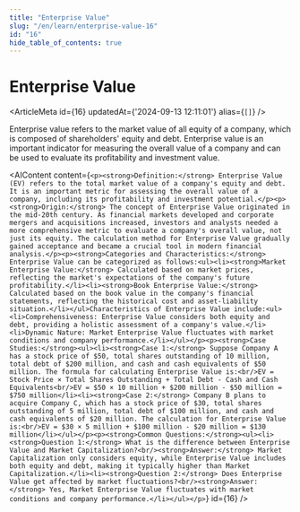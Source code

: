 ```yaml
---
title: "Enterprise Value"
slug: "/en/learn/enterprise-value-16"
id: "16"
hide_table_of_contents: true
---
```



# Enterprise Value

<ArticleMeta id={16} updatedAt={'2024-09-13 12:11:01'} alias={`[]`} />
<div className='border-solid border-b border-t-0 my-4 border-[var(--ifm-color-gray-300)]' />

Enterprise value refers to the market value of all equity of a company, which is composed of shareholders' equity and debt. Enterprise value is an important indicator for measuring the overall value of a company and can be used to evaluate its profitability and investment value.

<AIContent content={`<p><strong>Definition:</strong> Enterprise Value (EV) refers to the total market value of a company's equity and debt. It is an important metric for assessing the overall value of a company, including its profitability and investment potential.</p><p><strong>Origin:</strong> The concept of Enterprise Value originated in the mid-20th century. As financial markets developed and corporate mergers and acquisitions increased, investors and analysts needed a more comprehensive metric to evaluate a company's overall value, not just its equity. The calculation method for Enterprise Value gradually gained acceptance and became a crucial tool in modern financial analysis.</p><p><strong>Categories and Characteristics:</strong> Enterprise Value can be categorized as follows:<ul><li><strong>Market Enterprise Value:</strong> Calculated based on market prices, reflecting the market's expectations of the company's future profitability.</li><li><strong>Book Enterprise Value:</strong> Calculated based on the book value in the company's financial statements, reflecting the historical cost and asset-liability situation.</li></ul>Characteristics of Enterprise Value include:<ul><li>Comprehensiveness: Enterprise Value considers both equity and debt, providing a holistic assessment of a company's value.</li><li>Dynamic Nature: Market Enterprise Value fluctuates with market conditions and company performance.</li></ul></p><p><strong>Case Studies:</strong><ul><li><strong>Case 1:</strong> Suppose Company A has a stock price of $50, total shares outstanding of 10 million, total debt of $200 million, and cash and cash equivalents of $50 million. The formula for calculating Enterprise Value is:<br/>EV = Stock Price × Total Shares Outstanding + Total Debt - Cash and Cash Equivalents<br/>EV = $50 × 10 million + $200 million - $50 million = $750 million</li><li><strong>Case 2:</strong> Company B plans to acquire Company C, which has a stock price of $30, total shares outstanding of 5 million, total debt of $100 million, and cash and cash equivalents of $20 million. The calculation for Enterprise Value is:<br/>EV = $30 × 5 million + $100 million - $20 million = $130 million</li></ul></p><p><strong>Common Questions:</strong><ul><li><strong>Question 1:</strong> What is the difference between Enterprise Value and Market Capitalization?<br/><strong>Answer:</strong> Market Capitalization only considers equity, while Enterprise Value includes both equity and debt, making it typically higher than Market Capitalization.</li><li><strong>Question 2:</strong> Does Enterprise Value get affected by market fluctuations?<br/><strong>Answer:</strong> Yes, Market Enterprise Value fluctuates with market conditions and company performance.</li></ul></p>`} id={16} />
